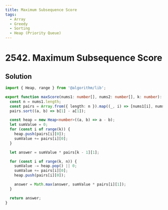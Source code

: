 ```yaml
---
title: Maximum Subsequence Score
tags:
  - Array
  - Greedy
  - Sorting
  - Heap (Priority Queue)
---
```


# 2542. Maximum Subsequence Score

<Badges>
  <LevelBadge level="medium" />
  <TopicBadge name="Array" slug="array" />
  <TopicBadge name="Greedy" slug="greedy" />
  <TopicBadge name="Sorting" slug="sorting" />
  <TopicBadge name="Heap (Priority Queue)" slug="heap-priority-queue" />
</Badges>

## Solution

```typescript filename="solution.ts" copy
import { Heap, range } from '@algorithm/lib';

export function maxScore(nums1: number[], nums2: number[], k: number): number {
  const n = nums1.length;
  const pairs = Array.from({ length: n }).map((_, i) => [nums1[i], nums2[i]]);
  pairs.sort((a, b) => b[1] - a[1]);

  const heap = new Heap<number>((a, b) => a - b);
  let sumValue = 0;
  for (const i of range(k)) {
    heap.push(pairs[i][0]);
    sumValue += pairs[i][0];
  }

  let answer = sumValue * pairs[k - 1][1];

  for (const i of range(k, n)) {
    sumValue -= heap.pop() || 0;
    sumValue += pairs[i][0];
    heap.push(pairs[i][0]);

    answer = Math.max(answer, sumValue * pairs[i][1]);
  }

  return answer;
}
```

<ProblemLink
  codingSite="leetcode"
  href="https://leetcode.com/problems/maximum-subsequence-score"
  title="Maximum Subsequence Score"
/>
